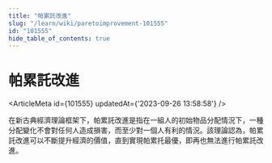```yaml
---
title: "帕累託改進"
slug: "/learn/wiki/paretoimprovement-101555"
id: "101555"
hide_table_of_contents: true
---
```



# 帕累託改進

<ArticleMeta id={101555} updatedAt={'2023-09-26 13:58:58'} />
<div className='border-solid border-b border-t-0 my-4 border-[var(--ifm-color-gray-300)]' />

在新古典經濟理論框架下，帕累託改進是指在一組人的初始物品分配情況下，一種分配變化不會對任何人造成損害，而至少對一個人有利的情況。該理論認為，帕累託改進可以不斷提升經濟的價值，直到實現帕累托最優，即再也無法進行帕累託改進。

